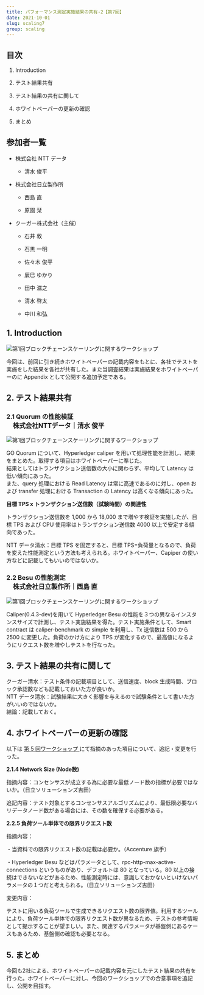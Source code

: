 ```yaml
---
title: パフォーマンス測定実施結果の共有-2【第7回】
date: 2021-10-01
slug: scaling7
group: scaling
---
```


## 目次

1. Introduction

2. テスト結果共有

3. テスト結果の共有に関して

4. ホワイトペーパーの更新の確認

5. まとめ

## 参加者一覧

- 株式会社 NTT データ

  - 清水 俊平

- 株式会社日立製作所

  - 西島 直

  - 原園 栞

- クーガー株式会社（主催）

  - 石井 敦

  - 石黒 一明

  - 佐々木 俊平

  - 辰巳 ゆかり

  - 田中 滋之

  - 清水 啓太

  - 中川 和弘

## 1. Introduction

![第1回ブロックチェーンスケーリングに関するワークショップ](./images/img1.jpg)

今回は、前回に引き続きホワイトペーパーの記載内容をもとに、各社でテストを実施をした結果を各社が共有した。また当調査結果は実施結果をホワイトペーパーのに Appendix として公開する追加予定である。

## 2. テスト結果共有

### 2.1 Quorum の性能検証

<p style="margin-top: -1em;font-weight: bold;font-size: 1.2em;margin-left: 1em;">
  株式会社NTTデータ｜清水 俊平
</p>

![第1回ブロックチェーンスケーリングに関するワークショップ](./images/img2.jpg)

GO Quorum について、Hyperledger caliper を用いて処理性能を計測し、結果をまとめた。取得する項目はホワイトペーパーに準じた。 <br/>
結果としてはトランザクション送信数の大小に関わらず、平均して Latency は低い傾向にあった。 <br/>
また、query 処理における Read Latency は常に高速であるのに対し、open および transfer 処理における Transaction の Latency は高くなる傾向にあった。

**目標 TPS x トランザクション送信数（試験時間）の関連性**

トランザクション送信数を 1,000 から 18,000 まで増やす検証を実施したが、目標 TPS および CPU 使用率はトランザクション送信数 4000 以上で安定する傾向であった。

NTT データ清水：目標 TPS を固定すると、目標 TPS=負荷量となるので、負荷を変えた性能測定という方法も考えられる。ホワイトペーパー、Capiper の使い方などに記載してもいいのではないか。

### 2.2 Besu の性能測定

<p style="margin-top: -1em;font-weight: bold;font-size: 1.2em;margin-left: 1em;">
  株式会社日立製作所｜西島 直
</p>

![第1回ブロックチェーンスケーリングに関するワークショップ](./images/img3.jpg)

Caliper(0.4.3-dev)を用いて Hyperledger Besu の性能を３つの異なるインスタンスサイズで計測し、テスト実施結果を得た。テスト実施条件として、Smart contract は caliper-benchmark の simple を利用し、Tx 送信数は 500 から 2500 に変更した。負荷のかけ方により TPS が変化するので、最高値になるようにリクエスト数を増やしテストを行なった。

## 3. テスト結果の共有に関して

クーガー清水：テスト条件の記載項目として、送信速度、block 生成時間、ブロック承認数なども記載しておいた方が良いか。 <br/>
NTT データ清水：試験結果に大きく影響を与えるので試験条件として書いた方がいいのではないか。 <br/>
結論：記載しておく。

## 4. ホワイトペーパーの更新の確認

以下は <a href="https://ethereum-terakoya.org/scaling/scaling5" target="_blank"> 第 5 回ワークショップ </a> にて指摘のあった項目について、追記・変更を行った。

**2.1.4 Network Size (Node数)**

指摘内容：コンセンサスが成立する為に必要な最低ノード数の指標が必要ではないか。（日立ソリューションズ吉田）

追記内容：テスト対象とするコンセンサスアルゴリズムにより、最低限必要なバリデータノード数がある場合には、その数を確保する必要がある。

**2.2.5 負荷ツール単体での限界リクエスト数**

指摘内容：

・当資料での限界リクエスト数の記載は必要か。（Accenture 旗手）

・Hyperledger Besu などはパラメータとして、rpc-http-max-active-connections というものがあり、デフォルトは 80 となっている。80 以上の接続はできないなどがあるため、性能測定時には、意識しておかないといけないパラメータの１つだと考えられる。（日立ソリューションズ吉田）

変更内容：

テストに用いる負荷ツールで生成できるリクエスト数の限界値。利用するツールにより、負荷ツール単体での限界リクエスト数が異なるため、テストの参考情報として提示することが望ましい。また、関連するパラメータが基盤側にあるケースもあるため、基盤側の確認も必要となる。

## 5. まとめ

今回も2社による、ホワイトペーパーの記載内容を元にしたテスト結果の共有を行った。ホワイトペーパーに対し、今回のワークショップでの合意事項を追記し、公開を目指す。
